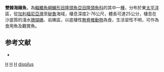 {{Speciesbox 
| taxon = Halichoeres dispilus
| status = LC
| status_system = IUCN3.1
| image = FMIB 47955 Halichoeres dispilus.jpeg
| authority = [[Günther|Günther]], 1864
| synonyms = *''Platyglossus dispilus''<br /><small>Günther, 1864</small>
}}

'''雙棘海豬魚'''，為[[輻鰭魚綱|輻鰭魚綱]][[鱸形目|鱸形目]][[隆頭魚亞目|隆頭魚亞目]][[隆頭魚科|隆頭魚科]]的其中一[[種|種]]，分布於東[[太平洋|太平洋]]區，從[[加利福尼亞灣|加利福尼亞灣]]至[[秘魯|秘魯]]海域，棲息深度2-76公尺，體長可達25公分，棲息在沙底質的淺水[[珊瑚礁|珊瑚礁]]、岩礁區，以底棲性[[無脊椎動物|無脊椎動物]]為食，生活習性不明，可作為食用魚及觀賞魚。

==参考文献==
*{{FishBase_species|genus=Halichoeres|species=dispilus|year=2013|month=7}}

{{taxonbar}}
[[Category:1864年描述的鱼类|H]]
[[Category:食用魚|H]]
[[Category:觀賞魚|H]]
[[Category:海豬魚屬|dispilus]]
